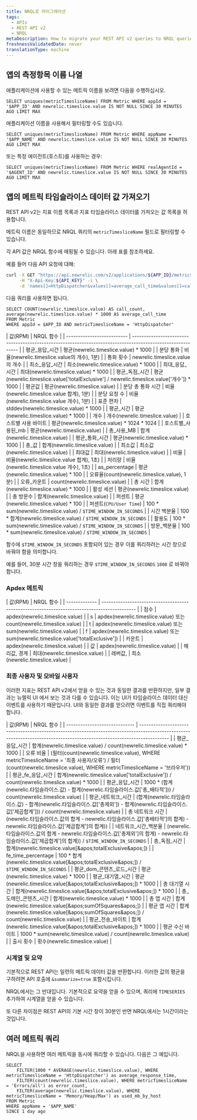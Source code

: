 ```yaml
---
title: NRQL로 마이그레이션
tags:
  - APIs
  - REST API v2
  - NRQL
metaDescription: How to migrate your REST API v2 queries to NRQL queries.
freshnessValidatedDate: never
translationType: machine
---
```


## 앱의 측정항목 이름 나열

애플리케이션에 사용할 수 있는 메트릭 이름을 보려면 다음을 수행하십시오.

```nrql
SELECT uniques(metricTimesliceName) FROM Metric WHERE appId = '$APP_ID' AND newrelic.timeslice.value IS NOT NULL SINCE 30 MINUTES AGO LIMIT MAX
```

애플리케이션 이름을 사용해서 필터링할 수도 있습니다.

```nrql
SELECT uniques(metricTimesliceName) FROM Metric WHERE appName = '$APP_NAME' AND newrelic.timeslice.value IS NOT NULL SINCE 30 MINUTES AGO LIMIT MAX
```

또는 특정 에이전트(호스트)를 사용하는 경우:

```nrql
SELECT uniques(metricTimesliceName) FROM Metric WHERE realAgentId = '$AGENT_ID' AND newrelic.timeslice.value IS NOT NULL SINCE 30 MINUTES AGO LIMIT MAX
```

## 앱의 메트릭 타임슬라이스 데이터 값 가져오기

REST API v2는 지표 이름 목록과 지표 타임슬라이스 데이터를 가져오는 값 목록을 허용합니다.

메트릭 이름은 동일하므로 NRQL 쿼리의 `metricTimesliceName` 필드로 필터링할 수 있습니다.

각 API 값은 NRQL 함수에 매핑될 수 있습니다. 아래 표를 참조하세요.

예를 들어 다음 API 요청에 대해:

```bash
curl -X GET "https://api.newrelic.com/v2/applications/${APP_ID}/metrics/data.json" \
     -H "X-Api-Key:${API_KEY}" -i \
     -d 'names[]=HttpDispatcher&values[]=average_call_time&values[]=call_count'
```

다음 쿼리를 사용하면 됩니다.

```nrql
SELECT COUNT(newrelic.timeslice.value) AS call_count, average(newrelic.timeslice.value) * 1000 AS average_call_time
FROM Metric
WHERE appId = $APP_ID AND metricTimesliceName = 'HttpDispatcher'
```

| 값(RPM) | NRQL 함수 | | -------------------------- | ----------------------------------------------------------------------------------------------------------- | | 평균\_응답\_시간 | 평균(newrelic.timeslice.value) \* 1000 | | 분당 통화 | 비율(newrelic.timeslice.value의 개수), 1분) | | 통화 횟수 | newrelic.timeslice.value의 개수 | | 최소\_응답\_시간 | 최소(newrelic.timeslice.value) \* 1000 | | 최대\_응답\_시간 | 최대(newrelic.timeslice.value) \* 1000 | | 평균\_독점\_시간 | 평균(newrelic.timeslice.value\[&apos;totalExclusive&apos;] / newrelic.timeslice.value\[&apos;개수&apos;]) \* 1000 | | 평균값 | 평균(newrelic.timeslice.value) | | 분당 총 통화 시간 | 비율(newrelic.timeslice.value 합계), 1분) | | 분당 요청 수 | 비율(newrelic.timeslice.value 개수), 1분) | | 표준 편차 | stddev(newrelic.timeslice.value) \* 1000 | | 평균\_시간 | 평균(newrelic.timeslice.value) \* 1000 | | 개수 | 개수(newrelic.timeslice.value) | | 호스트별 사용 바이트 | 평균(newrelic.timeslice.value) \* 1024 \* 1024 | | 호스트별\_사용된\_mb | 평균(newrelic.timeslice.value) | | 총\_사용\_MB | 합계(newrelic.timeslice.value) | | 평균\_통화\_시간 | 평균(newrelic.timeslice.value) \* 1000 | | 총\_값 | 합계(newrelic.timeslice.value) | | 최소값 | 최소값(newrelic.timeslice.value) | | 최대값 | 최대(newrelic.timeslice.value) | | 비율 | 비율(newrelic.timeslice.value 합계), 1초) | | 처리량 | 비율(newrelic.timeslice.value 개수), 1초) | | as\_percentage | 평균(newrelic.timeslice.value) \* 100 | | 오류율(count(newrelic.timeslice.value), 1분) | | 오류\_카운트 | count(newrelic.timeslice.value) | | 총 시간 | 합계(newrelic.timeslice.value) \* 1000 | | 활성 세션 | 평균(newrelic.timeslice.value) | | 총 방문수 | 합계(newrelic.timeslice.value) | | 퍼센트 | 평균(newrelic.timeslice.value) \* 100 | | 퍼센트(`CPU/User Time`) | 100 \* sum(newrelic.timeslice.value) / `$TIME_WINDOW_IN_SECONDS` | | 시간 백분율 | 100 \* 합계(newrelic.timeslice.value) / `$TIME_WINDOW_IN_SECONDS` | | 활용도 | 100 \* sum(newrelic.timeslice.value) / `$TIME_WINDOW_IN_SECONDS` | | 방문\_백분율 | 100 \* sum(newrelic.timeslice.value) / `$TIME_WINDOW_IN_SECONDS` |

함수에 `$TIME_WINDOW_IN_SECONDS` 포함되어 있는 경우 이를 쿼리하려는 시간 창으로 바꿔야 함을 의미합니다.

예를 들어, 30분 시간 창을 쿼리하는 경우 `$TIME_WINDOW_IN_SECONDS` `1800` 로 바꿔야 합니다.

### Apdex 메트릭

| 값(RPM) | NRQL 함수 | | ------------- | -------------------------------------------------------------------------------------------- | | 점수 | apdex(newrelic.timeslice.value) | | s | apdex(newrelic.timeslice.value) 또는 count(newrelic.timeslice.value) | | t | apdex(newrelic.timeslice.value) 또는 sum(newrelic.timeslice.value) | | f | apdex(newrelic.timeslice.value) 또는 sum(newrelic.timeslice.value\[&apos;totalExclusive&apos;]) | | 카운트 | apdex(newrelic.timeslice.value) | | 값 | apdex(newrelic.timeslice.value) | | 해리값, 경계 | 최대(newrelic.timeslice.value) | | 레버값, | 최소(newrelic.timeslice.value) |

### 최종 사용자 및 모바일 사용자

이러한 지표는 REST API v2에서 얻을 수 있는 것과 동일한 결과를 반환하지만, 일부 결과는 뉴렐릭 UI 에서 보는 것과 다를 수 있습니다. 이는 UI가 타임슬라이스 데이터 대신 이벤트를 사용하기 때문입니다. UI와 동일한 결과를 얻으려면 이벤트를 직접 쿼리해야 합니다.

| 값(RPM) | NRQL 함수 | | ----------------------------- | ------------------------------------------------------------------------------------------------------------------------------------------------------------------------ | | 평균\_응답\_시간 | 합계(newrelic.timeslice.value) / count(newrelic.timeslice.value) \* 1000 | | 오류 비율 | (필터(count(newrelic.timeslice.value), WHERE metricTimesliceName = &apos;최종 사용자/오류&apos;) / 필터(count(newrelic.timeslice.value), WHERE metricTimesliceName = &apos;브라우저&apos;)) | | 평균\_fe\_응답\_시간 | 합계(newrelic.timeslice.value\[&apos;totalExclusive&apos;]) / count(newrelic.timeslice.value) \* 1000 | | 평균\_응답\_시간 | 1000 \* (합계(newrelic.타임슬라이스.값) - 합계(newrelic.타임슬라이스.값\[&apos;총\_배타적&apos;])) / count(newrelic.timeslice.value) | | 평균\_네트워크\_시간 | (합계(newrelic.타임슬라이스.값) - 합계(newrelic.타임슬라이스.값\[&apos;총제외&apos;]) - 합계(newrelic.타임슬라이스.값\[&apos;제곱합계&apos;])) / count(newrelic.timeslice.value) | | 총 네트워크 시간 | (newrelic.타임슬라이스.값의 합계 - newrelic.타임슬라이스.값\[&apos;총배타적&apos;]의 합계) - newrelic.타임슬라이스.값\[&apos;제곱합계&apos;]의 합계)) | | 네트워크\_시간\_백분율 | (newrelic.타임슬라이스.값의 합계 - newrelic.타임슬라이스.값\[&apos;총제외&apos;]의 합계) - newrelic.타임슬라이스.값\[&apos;제곱합계&apos;]의 합계)) / `$TIME_WINDOW_IN_SECONDS` | | 총\_독점\_시간 | 합계(newrelic.timeslice.value\[&amp;apos;totalExclusive&amp;apos;]) | | fe\_time\_percentage | 100 \* 합계(newrelic.timeslice.value\[&amp;apos;totalExclusive&amp;apos;]) / `$TIME_WINDOW_IN_SECONDS` | | 평균\_dom\_콘텐츠\_로드\_시간 | 평균(newrelic.timeslice.value) \* 1000 | | 평균\_대기열\_시간 | 평균(newrelic.timeslice.value\[&amp;apos;totalExclusive&amp;apos;]) \* 1000 | | 총 대기열 시간 | 합계(newrelic.timeslice.value\[&amp;apos;totalExclusive&amp;apos;]) \* 1000 | | 총\_도메인\_콘텐츠\_시간 | 합계(newrelic.timeslice.value) \* 1000 | | 총 앱 시간 | 합계(newrelic.timeslice.value\[&amp;apos;sumOfSquares&amp;apos;]) | | 평균 앱 시간 | 합계(newrelic.timeslice.value\[&amp;apos;sumOfSquares&amp;apos;]) / count(newrelic.timeslice.value) | | 평균\_전송\_바이트 | 합계(newrelic.timeslice.value\[&amp;apos;totalExclusive&amp;apos;]) \* 1000 | | 평균 수신 바이트 | 1000 \* sum(newrelic.timeslice.value) / count(newrelic.timeslice.value) | | 출시 횟수 | 횟수(newrelic.timeslice.value) |

### 시계열 및 요약

기본적으로 REST API는 일련의 메트릭 데이터 값을 반환합니다. 이러한 값의 평균을 구하려면 API 호출에 `&summarize=true` 포함시킵니다.

NRQL에서는 그 반대입니다. 기본적으로 요약을 얻을 수 있으며, 쿼리에 `TIMESERIES` 추가하여 시계열을 얻을 수 있습니다.

또 다른 차이점은 REST API의 기본 시간 창이 30분인 반면 NRQL에서는 1시간이라는 것입니다.

## 여러 메트릭 쿼리

NRQL을 사용하면 여러 메트릭을 동시에 쿼리할 수 있습니다. 다음은 그 예입니다.

```nrql
SELECT
    FILTER(1000 * AVERAGE(newrelic.timeslice.value), WHERE metricTimesliceName = 'HttpDispatcher') as average_response_time,
    FILTER(count(newrelic.timeslice.value), WHERE metricTimesliceName = 'Errors/all') as error_count,
    FILTER(average(newrelic.timeslice.value), WHERE metricTimesliceName = 'Memory/Heap/Max') as used_mb_by_host
FROM Metric
WHERE appName = '$APP_NAME'
SINCE 1 day ago
```